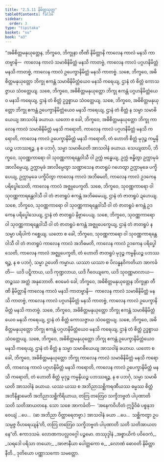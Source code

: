 ```yaml
---
title: "2.5.11 နိမိတ္တသုတ္တ"
tableOfContents: false
sidebar:
  order: 3
type: "tipitaka"
basket: "su"
book: "a3"
---
```



<DynamicBreadcrumb />

<Division number="103" book="a3">

<Paragraph number="863" book="a3">
“အဓိစိတ္တမနုယုတ္တေန, ဘိက္ခဝေ, ဘိက္ခုနာ တီဏိ နိမိတ္တာနိ ကာလေန ကာလံ မနသိ ကာတဗ္ဗာနိ—  ကာလေန ကာလံ သမာဓိနိမိတ္တံ မနသိ ကာတဗ္ဗံ, ကာလေန ကာလံ ပဂ္ဂဟနိမိတ္တံ မနသိ ကာတဗ္ဗံ, ကာလေန ကာလံ ဥပေက္ခာနိမိတ္တံ မနသိ ကာတဗ္ဗံ. သစေ, ဘိက္ခဝေ, အဓိစိတ္တမနုယုတ္တော ဘိက္ခု ဧကန္တံ သမာဓိနိမိတ္တံယေဝ မနသိ ကရေယျ, ဌာနံ တံ စိတ္တံ ကောသဇ္ဇာယ သံဝတ္တေယျ. သစေ, ဘိက္ခဝေ, အဓိစိတ္တမနုယုတ္တော ဘိက္ခု ဧကန္တံ ပဂ္ဂဟနိမိတ္တံယေဝ မနသိ ကရေယျ, ဌာနံ တံ စိတ္တံ ဥဒ္ဓစ္စာယ သံဝတ္တေယျ. သစေ, ဘိက္ခဝေ, အဓိစိတ္တမနုယုတ္တော ဘိက္ခု ဧကန္တံ ဥပေက္ခာနိမိတ္တံယေဝ မနသိ ကရေယျ, ဌာနံ တံ စိတ္တံ န သမ္မာ သမာဓိယေယျ အာသဝါနံ ခယာယ. ယတော စ ခေါ, ဘိက္ခဝေ, အဓိစိတ္တမနုယုတ္တော ဘိက္ခု ကာလေန ကာလံ သမာဓိနိမိတ္တံ မနသိ ကရောတိ, ကာလေန ကာလံ ပဂ္ဂဟနိမိတ္တံ မနသိ ကရောတိ, ကာလေန ကာလံ ဥပေက္ခာနိမိတ္တံ မနသိ ကရောတိ, တံ ဟောတိ စိတ္တံ မုဒုဉ္စ ကမ္မနိယဉ္စ ပဘဿရဉ္စ, န စ ပဘင်္ဂု, သမ္မာ သမာဓိယတိ အာသဝါနံ ခယာယ.
</Paragraph>

<Paragraph number="864" book="a3">
သေယျထာပိ, ဘိက္ခဝေ, သုဝဏ္ဏကာရော ဝါ သုဝဏ္ဏကာရန္တေဝါသီ ဝါ ဥက္ကံ ဗန္ဓေယျ, ဥက္ကံ ဗန္ဓိတွာ ဥက္ကာမုခံ အာလိမ္ပေယျ, ဥက္ကာမုခံ အာလိမ္ပေတွာ သဏ္ဍာသေန ဇာတရူပံ ဂဟေတွာ ဥက္ကာမုခေ ပက္ခိပေယျ, ဥက္ကာမုခေ ပက္ခိပိတွာ ကာလေန ကာလံ အဘိဓမတိ, ကာလေန ကာလံ ဥဒကေန ပရိပ္ဖေါသေတိ, ကာလေန ကာလံ အဇ္ဈုပေက္ခတိ. သစေ, ဘိက္ခဝေ, သုဝဏ္ဏကာရော ဝါ သုဝဏ္ဏကာရန္တေဝါသီ ဝါ တံ ဇာတရူပံ ဧကန္တံ အဘိဓမေယျ, ဌာနံ တံ ဇာတရူပံ ဍဟေယျ. သစေ, ဘိက္ခဝေ, သုဝဏ္ဏကာရော ဝါ သုဝဏ္ဏကာရန္တေဝါသီ ဝါ တံ ဇာတရူပံ ဧကန္တံ ဥဒကေန ပရိပ္ဖေါသေယျ, ဌာနံ တံ ဇာတရူပံ နိဗ္ဗာပေယျ. သစေ, ဘိက္ခဝေ, သုဝဏ္ဏကာရော ဝါ သုဝဏ္ဏကာရန္တေဝါသီ ဝါ တံ ဇာတရူပံ ဧကန္တံ အဇ္ဈုပေက္ခေယျ, ဌာနံ တံ ဇာတရူပံ န သမ္မာ ပရိပါကံ ဂစ္ဆေယျ. ယတော စ ခေါ, ဘိက္ခဝေ, သုဝဏ္ဏကာရော ဝါ သုဝဏ္ဏကာရန္တေဝါသီ ဝါ တံ ဇာတရူပံ ကာလေန ကာလံ အဘိဓမတိ, ကာလေန ကာလံ ဥဒကေန ပရိပ္ဖေါသေတိ, ကာလေန ကာလံ အဇ္ဈုပေက္ခတိ, တံ ဟောတိ ဇာတရူပံ မုဒုဉ္စ ကမ္မနိယဉ္စ ပဘဿရဉ္စ, န စ ပဘင်္ဂု, သမ္မာ ဥပေတိ ကမ္မာယ. ယဿာ ယဿာ စ ပိလန္ဓနဝိကတိယာ အာကင်္ခတိ—  ယဒိ ပဋ္ဋိကာယ, ယဒိ ကုဏ္ဍလာယ, ယဒိ ဂီဝေယျကေ, ယဒိ သုဝဏ္ဏမာလာယ—  တဉ္စဿ အတ္ထံ အနုဘောတိ.
</Paragraph>

<Paragraph number="865" book="a3">
ဧဝမေဝံ ခေါ, ဘိက္ခဝေ, အဓိစိတ္တမနုယုတ္တေန ဘိက္ခုနာ တီဏိ နိမိတ္တာနိ ကာလေန ကာလံ မနသိ ကာတဗ္ဗာနိ—  ကာလေန ကာလံ သမာဓိနိမိတ္တံ မနသိ ကာတဗ္ဗံ, ကာလေန ကာလံ ပဂ္ဂဟနိမိတ္တံ မနသိ ကာတဗ္ဗံ, ကာလေန ကာလံ ဥပေက္ခာနိမိတ္တံ မနသိ ကာတဗ္ဗံ. သစေ, ဘိက္ခဝေ, အဓိစိတ္တမနုယုတ္တော ဘိက္ခု ဧကန္တံ သမာဓိနိမိတ္တံယေဝ မနသိ ကရေယျ, ဌာနံ တံ စိတ္တံ ကောသဇ္ဇာယ သံဝတ္တေယျ. သစေ, ဘိက္ခဝေ, အဓိစိတ္တမနုယုတ္တော ဘိက္ခု ဧကန္တံ ပဂ္ဂဟနိမိတ္တံယေဝ မနသိ ကရေယျ, ဌာနံ တံ စိတ္တံ ဥဒ္ဓစ္စာယ သံဝတ္တေယျ. သစေ, ဘိက္ခဝေ, အဓိစိတ္တမနုယုတ္တော ဘိက္ခု ဧကန္တံ ဥပေက္ခာနိမိတ္တံယေဝ မနသိ ကရေယျ, ဌာနံ တံ စိတ္တံ န သမ္မာ သမာဓိယေယျ အာသဝါနံ ခယာယ. ယတော စ ခေါ, ဘိက္ခဝေ, အဓိစိတ္တမနုယုတ္တော ဘိက္ခု ကာလေန ကာလံ သမာဓိနိမိတ္တံ မနသိ ကရောတိ, ကာလေန ကာလံ ပဂ္ဂဟနိမိတ္တံ မနသိ ကရောတိ, ကာလေန ကာလံ ဥပေက္ခာနိမိတ္တံ မနသိ ကရောတိ, တံ ဟောတိ စိတ္တံ မုဒုဉ္စ ကမ္မနိယဉ္စ ပဘဿရဉ္စ, န စ ပဘင်္ဂု, သမ္မာ သမာဓိယတိ အာသဝါနံ ခယာယ. ယဿ ယဿ စ အဘိညာသစ္ဆိကရဏီယဿ ဓမ္မဿ စိတ္တံ အဘိနိန္နာမေတိ အဘိညာသစ္ဆိကိရိယာယ, တတြ တတြေဝ သက္ခိဘဗ္ဗတံ ပါပုဏာတိ သတိ သတိအာယတနေ.
</Paragraph>

<Paragraph number="866" book="a3">
သော သစေ အာကင်္ခတိ—  ‘အနေကဝိဟိတံ ဣဒ္ဓိဝိဓံ ပစ္စနုဘဝေယျံ …ပေ…  (ဆ အဘိညာ ဝိတ္ထာရေတဗ္ဗာ.) အာသဝါနံ ခယာ …ပေ…  သစ္ဆိကတွာ ဥပသမ္ပဇ္ဇ ဝိဟရေယျန်’တိ, တတြ တတြေဝ သက္ခိဘဗ္ဗတံ ပါပုဏာတိ သတိ သတိအာယတနေ”တိ.

</Paragraph>
</Division>

<Paragraph number="867" type="center" book="a3">
ဧကာဒသမံ.



</Paragraph>

<Paragraph number="868" type="center" book="a3">
လောဏကပလ္လဝဂ္ဂေါ ပဉ္စမော.



</Paragraph>

<Paragraph number="869" type="center" book="a3">
တဿုဒ္ဒါနံ


</Paragraph>

<Paragraph number="870" type="verses" book="a3">
_အစ္စာယိကံ ပဝိဝေကံ,_  
_သရဒေါ ပရိသာ တယော;_  
_အာဇာနီယာ ပေါတ္ထကော စ,_  
_လောဏံ ဓောဝတိ နိမိတ္တာနီတိ._  


</Paragraph>

<Paragraph number="871" type="center" book="a3">
ဒုတိယော ပဏ္ဏာသကော သမတ္တော.
</Paragraph>